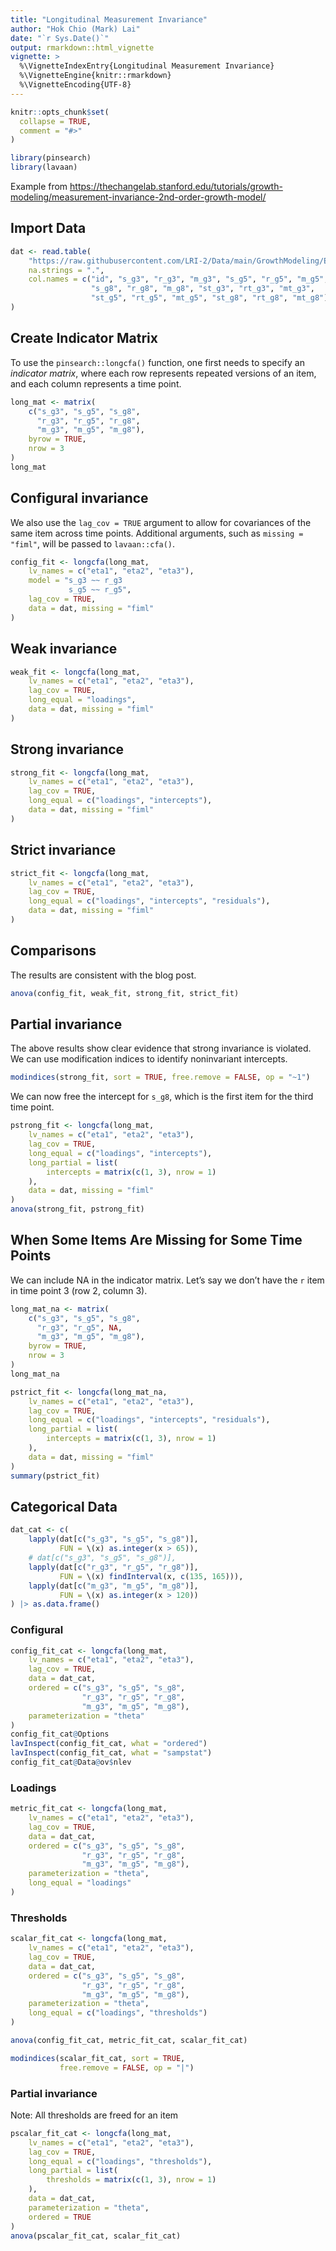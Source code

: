 ```yaml
---
title: "Longitudinal Measurement Invariance"
author: "Hok Chio (Mark) Lai"
date: "`r Sys.Date()`"
output: rmarkdown::html_vignette
vignette: >
  %\VignetteIndexEntry{Longitudinal Measurement Invariance}
  %\VignetteEngine{knitr::rmarkdown}
  %\VignetteEncoding{UTF-8}
---
```


```r
knitr::opts_chunk$set(
  collapse = TRUE,
  comment = "#>"
)
```

```r
library(pinsearch)
library(lavaan)
```

Example from <https://thechangelab.stanford.edu/tutorials/growth-modeling/measurement-invariance-2nd-order-growth-model/>

## Import Data

```r
dat <- read.table(
    "https://raw.githubusercontent.com/LRI-2/Data/main/GrowthModeling/ECLS_Science.dat",
    na.strings = ".",
    col.names = c("id", "s_g3", "r_g3", "m_g3", "s_g5", "r_g5", "m_g5",
                  "s_g8", "r_g8", "m_g8", "st_g3", "rt_g3", "mt_g3",
                  "st_g5", "rt_g5", "mt_g5", "st_g8", "rt_g8", "mt_g8")
)
```

## Create Indicator Matrix

To use the `pinsearch::longcfa()` function, one first needs to specify an *indicator matrix*, where each row represents repeated versions of an item, and each column represents a time point.

```r
long_mat <- matrix(
    c("s_g3", "s_g5", "s_g8",
      "r_g3", "r_g5", "r_g8",
      "m_g3", "m_g5", "m_g8"),
    byrow = TRUE,
    nrow = 3
)
long_mat
```

## Configural invariance

We also use the `lag_cov = TRUE` argument to allow for covariances of the same item across time points. Additional arguments, such as `missing = "fiml"`, will be passed to `lavaan::cfa()`.

```r
config_fit <- longcfa(long_mat,
    lv_names = c("eta1", "eta2", "eta3"),
    model = "s_g3 ~~ r_g3
             s_g5 ~~ r_g5",
    lag_cov = TRUE,
    data = dat, missing = "fiml"
)
```

## Weak invariance

```r
weak_fit <- longcfa(long_mat,
    lv_names = c("eta1", "eta2", "eta3"),
    lag_cov = TRUE,
    long_equal = "loadings",
    data = dat, missing = "fiml"
)
```

## Strong invariance

```r
strong_fit <- longcfa(long_mat,
    lv_names = c("eta1", "eta2", "eta3"),
    lag_cov = TRUE,
    long_equal = c("loadings", "intercepts"),
    data = dat, missing = "fiml"
)
```

## Strict invariance

```r
strict_fit <- longcfa(long_mat,
    lv_names = c("eta1", "eta2", "eta3"),
    lag_cov = TRUE,
    long_equal = c("loadings", "intercepts", "residuals"),
    data = dat, missing = "fiml"
)
```

## Comparisons

The results are consistent with the blog post.

```r
anova(config_fit, weak_fit, strong_fit, strict_fit)
```

## Partial invariance

The above results show clear evidence that strong invariance is violated. We can use modification indices to identify noninvariant intercepts.

```r
modindices(strong_fit, sort = TRUE, free.remove = FALSE, op = "~1")
```

We can now free the intercept for `s_g8`, which is the first item for the third time point.

```r
pstrong_fit <- longcfa(long_mat,
    lv_names = c("eta1", "eta2", "eta3"),
    lag_cov = TRUE,
    long_equal = c("loadings", "intercepts"),
    long_partial = list(
        intercepts = matrix(c(1, 3), nrow = 1)
    ),
    data = dat, missing = "fiml"
)
anova(strong_fit, pstrong_fit)
```

## When Some Items Are Missing for Some Time Points

We can include NA in the indicator matrix. Let's say we don't have the `r` item in time point 3 (row 2, column 3).

```r
long_mat_na <- matrix(
    c("s_g3", "s_g5", "s_g8",
      "r_g3", "r_g5", NA,
      "m_g3", "m_g5", "m_g8"),
    byrow = TRUE,
    nrow = 3
)
long_mat_na
```

```r
pstrict_fit <- longcfa(long_mat_na,
    lv_names = c("eta1", "eta2", "eta3"),
    lag_cov = TRUE,
    long_equal = c("loadings", "intercepts", "residuals"),
    long_partial = list(
        intercepts = matrix(c(1, 3), nrow = 1)
    ),
    data = dat, missing = "fiml"
)
summary(pstrict_fit)
```

## Categorical Data

```r
dat_cat <- c(
    lapply(dat[c("s_g3", "s_g5", "s_g8")],
           FUN = \(x) as.integer(x > 65)),
    # dat[c("s_g3", "s_g5", "s_g8")],
    lapply(dat[c("r_g3", "r_g5", "r_g8")],
           FUN = \(x) findInterval(x, c(135, 165))),
    lapply(dat[c("m_g3", "m_g5", "m_g8")],
           FUN = \(x) as.integer(x > 120))
) |> as.data.frame()

```

### Configural

```r
config_fit_cat <- longcfa(long_mat,
    lv_names = c("eta1", "eta2", "eta3"),
    lag_cov = TRUE,
    data = dat_cat,
    ordered = c("s_g3", "s_g5", "s_g8",
                "r_g3", "r_g5", "r_g8",
                "m_g3", "m_g5", "m_g8"),
    parameterization = "theta"
)
config_fit_cat@Options
lavInspect(config_fit_cat, what = "ordered")
lavInspect(config_fit_cat, what = "sampstat")
config_fit_cat@Data@ov$nlev
```

### Loadings

```r
metric_fit_cat <- longcfa(long_mat,
    lv_names = c("eta1", "eta2", "eta3"),
    lag_cov = TRUE,
    data = dat_cat,
    ordered = c("s_g3", "s_g5", "s_g8",
                "r_g3", "r_g5", "r_g8",
                "m_g3", "m_g5", "m_g8"),
    parameterization = "theta",
    long_equal = "loadings"
)
```

### Thresholds

```r
scalar_fit_cat <- longcfa(long_mat,
    lv_names = c("eta1", "eta2", "eta3"),
    lag_cov = TRUE,
    data = dat_cat,
    ordered = c("s_g3", "s_g5", "s_g8",
                "r_g3", "r_g5", "r_g8",
                "m_g3", "m_g5", "m_g8"),
    parameterization = "theta",
    long_equal = c("loadings", "thresholds")
)
```

```r
anova(config_fit_cat, metric_fit_cat, scalar_fit_cat)
```

```r
modindices(scalar_fit_cat, sort = TRUE,
           free.remove = FALSE, op = "|")
```

### Partial invariance

Note: All thresholds are freed for an item

```r
pscalar_fit_cat <- longcfa(long_mat,
    lv_names = c("eta1", "eta2", "eta3"),
    lag_cov = TRUE,
    long_equal = c("loadings", "thresholds"),
    long_partial = list(
        thresholds = matrix(c(1, 3), nrow = 1)
    ),
    data = dat_cat,
    parameterization = "theta",
    ordered = TRUE
)
anova(pscalar_fit_cat, scalar_fit_cat)
```